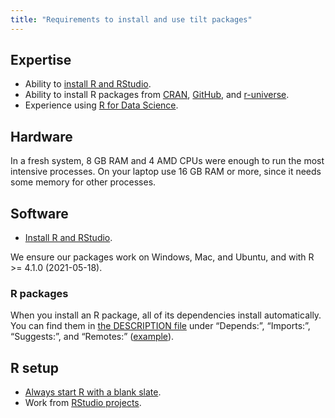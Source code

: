 ```yaml
---
title: "Requirements to install and use tilt packages"
---
```


## Expertise

* Ability to [install R and RStudio](https://happygitwithr.com/install-r-rstudio).
* Ability to install R packages from [CRAN](https://cran.r-project.org/), [GitHub](https://github.com/), and [r-universe](https://r-universe.dev/search/).
* Experience using [R for Data Science](https://r4ds.hadley.nz/).

## Hardware

In a fresh system, 8 GB RAM and 4 AMD CPUs were enough to run the most intensive
processes. On your laptop use 16 GB RAM or more, since it needs some memory for
other processes.

## Software

* [Install R and RStudio](https://happygitwithr.com/install-r-rstudio).

We ensure our packages work on Windows, Mac, and Ubuntu, and with R >= 4.1.0
(2021-05-18).

### R packages

When you install an R package, all of its dependencies install automatically.
You can find them in [the DESCRIPTION
file](https://r-pkgs.org/description.html#the-description-file) under
"Depends:", "Imports:", "Suggests:", and "Remotes:"
([example](https://github.com/search?q=repo%3A2DegreesInvesting%2FtiltRequirements++path%3ADESCRIPTION+%22Imports%3A%22&type=code)).

## R setup

* [Always start R with a blank slate](https://rstats.wtf/source-and-blank-slates#always-start-r-with-a-blank-slate).
* Work from [RStudio projects](https://rstats.wtf/projects#rstudio-projects).

